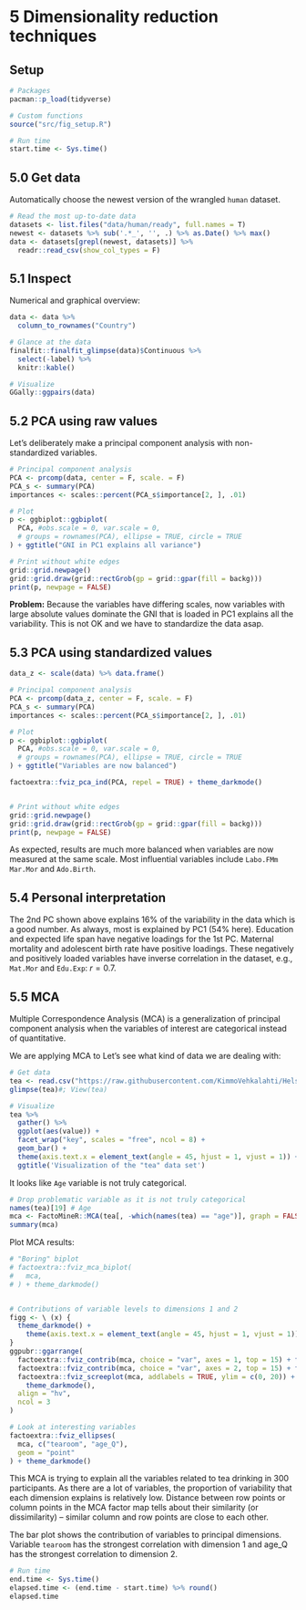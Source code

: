 # 5 Dimensionality reduction techniques
## Setup

```r
# Packages
pacman::p_load(tidyverse)

# Custom functions
source("src/fig_setup.R")

# Run time
start.time <- Sys.time()
```


## 5.0 Get data

Automatically choose the newest version of the wrangled `human` dataset.

```r
# Read the most up-to-date data
datasets <- list.files("data/human/ready", full.names = T)
newest <- datasets %>% sub('.*_', '', .) %>% as.Date() %>% max()
data <- datasets[grepl(newest, datasets)] %>%
  readr::read_csv(show_col_types = F)
```


## 5.1 Inspect

Numerical and graphical overview:

```r
data <- data %>%
  column_to_rownames("Country")

# Glance at the data
finalfit::finalfit_glimpse(data)$Continuous %>%
  select(-label) %>%
  knitr::kable()

# Visualize
GGally::ggpairs(data)
```


## 5.2 PCA using raw values

Let's deliberately make a principal component analysis with non-standardized variables.

```r
# Principal component analysis
PCA <- prcomp(data, center = F, scale. = F)
PCA_s <- summary(PCA)
importances <- scales::percent(PCA_s$importance[2, ], .01)

# Plot
p <- ggbiplot::ggbiplot(
  PCA, #obs.scale = 0, var.scale = 0, 
  # groups = rownames(PCA), ellipse = TRUE, circle = TRUE
) + ggtitle("GNI in PC1 explains all variance")

# Print without white edges
grid::grid.newpage()
grid::grid.draw(grid::rectGrob(gp = grid::gpar(fill = backg)))
print(p, newpage = FALSE)
```

**Problem:** Because the variables have differing scales, now variables with large absolute values dominate the GNI that is loaded in PC1 explains all the variability. This is not OK and we have to standardize the data asap. 


## 5.3 PCA using standardized values

```r
data_z <- scale(data) %>% data.frame()

# Principal component analysis
PCA <- prcomp(data_z, center = F, scale. = F)
PCA_s <- summary(PCA)
importances <- scales::percent(PCA_s$importance[2, ], .01)

# Plot
p <- ggbiplot::ggbiplot(
  PCA, #obs.scale = 0, var.scale = 0, 
  # groups = rownames(PCA), ellipse = TRUE, circle = TRUE
) + ggtitle("Variables are now balanced")

factoextra::fviz_pca_ind(PCA, repel = TRUE) + theme_darkmode()


# Print without white edges
grid::grid.newpage()
grid::grid.draw(grid::rectGrob(gp = grid::gpar(fill = backg)))
print(p, newpage = FALSE)
```

As expected, results are much more balanced when variables are now measured at the same scale. Most influential variables include `Labo.FMm` `Mar.Mor` and `Ado.Birth`.


## 5.4 Personal interpretation

The 2nd PC shown above explains 16% of the variability in the data which is a good number. As always, most is explained by PC1 (54% here). Education and expected life span have negative loadings for the 1st PC. Maternal mortality and adolescent birth rate have positive loadings. These negatively and positively loaded variables have inverse correlation in the dataset, e.g., `Mat.Mor` and `Edu.Exp`: $r=0.7$.


## 5.5 MCA

Multiple Correspondence Analysis (MCA) is a generalization of principal component analysis when the variables of interest are categorical instead of quantitative.

We are applying MCA to Let's see what kind of data we are dealing with:

```r
# Get data
tea <- read.csv("https://raw.githubusercontent.com/KimmoVehkalahti/Helsinki-Open-Data-Science/master/datasets/tea.csv", stringsAsFactors = TRUE)
glimpse(tea)#; View(tea) 

# Visualize
tea %>%
  gather() %>%
  ggplot(aes(value)) +
  facet_wrap("key", scales = "free", ncol = 8) +
  geom_bar() +
  theme(axis.text.x = element_text(angle = 45, hjust = 1, vjust = 1)) +
  ggtitle('Visualization of the "tea" data set')
```

It looks like `Age` variable is not truly categorical.

```r
# Drop problematic variable as it is not truly categorical
names(tea)[19] # Age
mca <- FactoMineR::MCA(tea[, -which(names(tea) == "age")], graph = FALSE)
summary(mca)

```


Plot MCA results:

```r
# "Boring" biplot
# factoextra::fviz_mca_biplot(
#   mca,
# ) + theme_darkmode()


# Contributions of variable levels to dimensions 1 and 2
figg <- \ (x) {
  theme_darkmode() +
    theme(axis.text.x = element_text(angle = 45, hjust = 1, vjust = 1))
}
ggpubr::ggarrange(
  factoextra::fviz_contrib(mca, choice = "var", axes = 1, top = 15) + figg(),
  factoextra::fviz_contrib(mca, choice = "var", axes = 2, top = 15) + figg(),
  factoextra::fviz_screeplot(mca, addlabels = TRUE, ylim = c(0, 20)) +
    theme_darkmode(),
  align = "hv",
  ncol = 3
)

# Look at interesting variables
factoextra::fviz_ellipses(
  mca, c("tearoom", "age_Q"),
  geom = "point"
) + theme_darkmode()
```

This MCA is trying to explain all the variables related to tea drinking in 300 participants. As there are a lot of variables, the proportion of variability that each dimension explains is relatively low. Distance between row points or column points in the MCA factor map tells about their similarity (or dissimilarity) -- similar column and row points are close to each other.

The bar plot shows the contribution of variables to principal dimensions. Variable `tearoom` has the strongest correlation with dimension 1 and age_Q has the strongest correlation to dimension 2.

```r
# Run time
end.time <- Sys.time()
elapsed.time <- (end.time - start.time) %>% round()
elapsed.time
```



